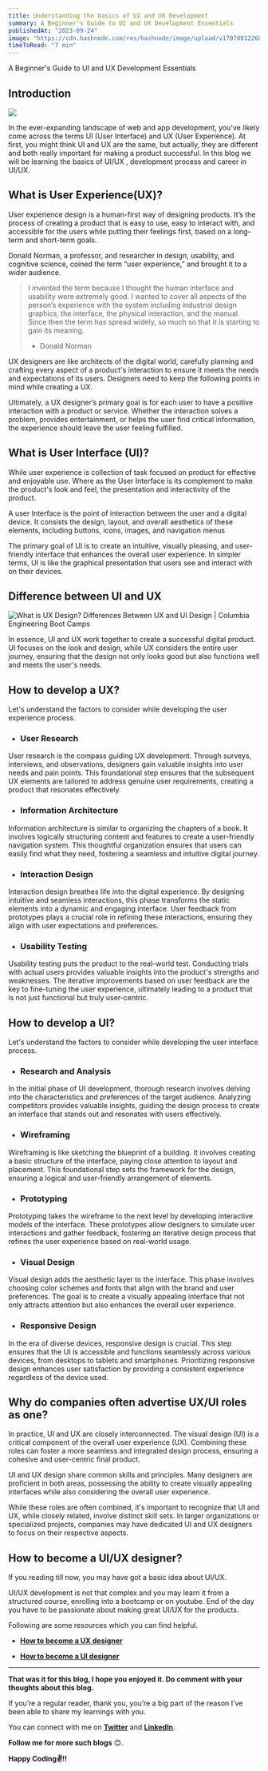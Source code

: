 ```yaml
---
title: Understanding the basics of UI and UX Development
summary: A Beginner's Guide to UI and UX Development Essentials
publishedAt: "2023-09-24"
image: "https://cdn.hashnode.com/res/hashnode/image/upload/v1707081226843/a2675b6a-03af-458b-a121-c2e611841bed.png?w=1600&h=840&fit=crop&crop=entropy&auto=compress,format&format=webp"
timeToRead: "7 min"
---
```


<Cover
  src="https://cdn.hashnode.com/res/hashnode/image/upload/v1707081226843/a2675b6a-03af-458b-a121-c2e611841bed.png?w=1600&h=840&fit=crop&crop=entropy&auto=compress,format&format=webp"
  alt="Computer image"
/>

A Beginner's Guide to UI and UX Development Essentials
## Introduction

![](https://miro.medium.com/v2/resize:fit:875/0*cU8EBrOns6n58B1Z)

In the ever-expanding landscape of web and app development, you've likely come across the terms UI (User Interface) and UX (User Experience). At first, you might think UI and UX are the same, but actually, they are different and both really important for making a product successful. In this blog we will be learning the basics of UI/UX , development process and career in UI/UX.

## What is User Experience(UX)?

User experience design is a human-first way of designing products. It’s the process of creating a product that is easy to use, easy to interact with, and accessible for the users while putting their feelings first, based on a long-term and short-term goals.

Donald Norman, a professor, and researcher in design, usability, and cognitive science, coined the term “user experience,” and brought it to a wider audience.

> I invented the term because I thought the human interface and usability were extremely good. I wanted to cover all aspects of the person’s experience with the system including industrial design graphics, the interface, the physical interaction, and the manual. Since then the term has spread widely, so much so that it is starting to gain its meaning.  
> - Donald Norman

UX designers are like architects of the digital world, carefully planning and crafting every aspect of a product's interaction to ensure it meets the needs and expectations of its users. Designers need to keep the following points in mind while creating a UX.

Ultimately, a UX designer’s primary goal is for each user to have a positive interaction with a product or service. Whether the interaction solves a problem, provides entertainment, or helps the user find critical information, the experience should leave the user feeling fulfilled.

## What is User Interface (UI)?

While user experience is collection of task focused on product for effective and enjoyable use. Where as the User Interface is its complement to make the product's look and feel, the presentation and interactivity of the product.

A user Interface is the point of interaction between the user and a digital device. It consists the design, layout, and overall aesthetics of these elements, including buttons, icons, images, and navigation menus

The primary goal of UI is to create an intuitive, visually pleasing, and user-friendly interface that enhances the overall user experience. In simpler terms, UI is like the graphical presentation that users see and interact with on their devices.

## Difference between UI and UX

![What is UX Design? Differences Between UX and UI Design | Columbia  Engineering Boot Camps](https://usa.bootcampcdn.com/wp-content/uploads/sites/108/2021/08/Key-differences-ux-ui-design.jpg)

In essence, UI and UX work together to create a successful digital product. UI focuses on the look and design, while UX considers the entire user journey, ensuring that the design not only looks good but also functions well and meets the user's needs.

## How to develop a UX?

Let's understand the factors to consider while developing the user experience process.

- ### **User Research**
    

User research is the compass guiding UX development. Through surveys, interviews, and observations, designers gain valuable insights into user needs and pain points. This foundational step ensures that the subsequent UX elements are tailored to address genuine user requirements, creating a product that resonates effectively.

- ### **Information Architecture**
    

Information architecture is similar to organizing the chapters of a book. It involves logically structuring content and features to create a user-friendly navigation system. This thoughtful organization ensures that users can easily find what they need, fostering a seamless and intuitive digital journey.

- ### **Interaction Design**
    

Interaction design breathes life into the digital experience. By designing intuitive and seamless interactions, this phase transforms the static elements into a dynamic and engaging interface. User feedback from prototypes plays a crucial role in refining these interactions, ensuring they align with user expectations and preferences.

- ### **Usability Testing**
    

Usability testing puts the product to the real-world test. Conducting trials with actual users provides valuable insights into the product's strengths and weaknesses. The iterative improvements based on user feedback are the key to fine-tuning the user experience, ultimately leading to a product that is not just functional but truly user-centric.

## How to develop a UI?

Let's understand the factors to consider while developing the user interface process.

- ### **Research and Analysis**
    

In the initial phase of UI development, thorough research involves delving into the characteristics and preferences of the target audience. Analyzing competitors provides valuable insights, guiding the design process to create an interface that stands out and resonates with users effectively.

- ### **Wireframing**
    

Wireframing is like sketching the blueprint of a building. It involves creating a basic structure of the interface, paying close attention to layout and placement. This foundational step sets the framework for the design, ensuring a logical and user-friendly arrangement of elements.

- ### **Prototyping**
    

Prototyping takes the wireframe to the next level by developing interactive models of the interface. These prototypes allow designers to simulate user interactions and gather feedback, fostering an iterative design process that refines the user experience based on real-world usage.

- ### **Visual Design**
    

Visual design adds the aesthetic layer to the interface. This phase involves choosing color schemes and fonts that align with the brand and user preferences. The goal is to create a visually appealing interface that not only attracts attention but also enhances the overall user experience.

- ### **Responsive Design**
    

In the era of diverse devices, responsive design is crucial. This step ensures that the UI is accessible and functions seamlessly across various devices, from desktops to tablets and smartphones. Prioritizing responsive design enhances user satisfaction by providing a consistent experience regardless of the device used.

## Why do companies often advertise UX/UI roles as one?

In practice, UI and UX are closely interconnected. The visual design (UI) is a critical component of the overall user experience (UX). Combining these roles can foster a more seamless and integrated design process, ensuring a cohesive and user-centric final product.

UI and UX design share common skills and principles. Many designers are proficient in both areas, possessing the ability to create visually appealing interfaces while also considering the overall user experience.

While these roles are often combined, it's important to recognize that UI and UX, while closely related, involve distinct skill sets. In larger organizations or specialized projects, companies may have dedicated UI and UX designers to focus on their respective aspects.

## How to become a UI/UX designer?

If you reading till now, you may have got a basic idea about UI/UX.

UI/UX development is not that complex and you may learn it from a structured course, enrolling into a bootcamp or on youtube. End of the day you have to be passionate about making great UI/UX for the products.

Following are some resources which you can find helpful.

- [**How to become a UX designer**](https://careerfoundry.com/en/blog/ux-design/how-to-become-a-ux-designer/)
    
- [**How to become a UI designer**](https://careerfoundry.com/en/blog/ui-design/how-to-become-a-ui-designer/)
    

---

**That was it for this blog, I hope you enjoyed it. Do comment with your thoughts about this blog.**

If you’re a regular reader, thank you, you’re a big part of the reason I’ve been able to share my learnings with you.

You can connect with me on [**Twitter**](https://twitter.com/diveshtwt) and [**LinkedIn**](https://www.linkedin.com/in/divesh-mahajan-43a585216/).

**Follow me for more such blogs** 😊.

**Happy Coding✌️!!**